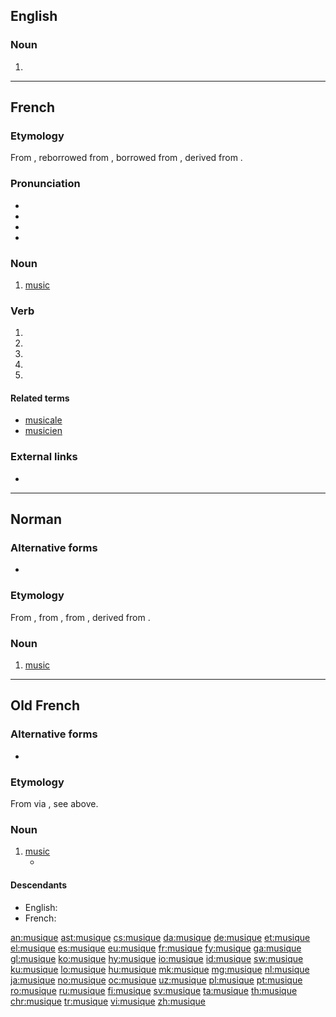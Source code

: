 ==English==

===Noun===
{{en-noun|-|s}}

# {{obsolete form of|music|lang=en}}

----

==French==

===Etymology===
From {{etyl|fro|fr}} {{term|musique|lang=fro}}, reborrowed from {{etyl|la|fr}} {{term|musica|lang=la}}, borrowed from {{etyl|grc|fr}} {{term|μουσική||art of the Muses|lang=grc}}, derived from {{term|Μοῦσα||Muse|lang=grc}}.

===Pronunciation===
* {{IPA|/myzik/|lang=fr}}
* {{audio|Fr-musique.ogg|Audio (France)|lang=fr}}
* {{homophones|lang=fr|musiques|musiquent}}
* {{rhymes|ik|lang=fr}}

===Noun===
{{fr-noun|f}}

# [[music]]

===Verb===
{{fr-verb-form}}

# {{inflection of|musiquer||1|s|pres|indc|lang=fr}}
# {{inflection of|musiquer||3|s|pres|indc|lang=fr}}
# {{inflection of|musiquer||1|s|pres|subj|lang=fr}}
# {{inflection of|musiquer||3|s|pres|subj|lang=fr}}
# {{inflection of|musiquer||2|s|impr|lang=fr}}

====Related terms====
* [[musicale]]
* [[musicien]]

===External links===
* {{R:TLFi}}

----

==Norman==
{{wikipedia|Mûsique|lang=nrf}}

===Alternative forms===
* {{l|nrf|mûsique}} {{qualifier|Jersey}}

===Etymology===
From {{etyl|fro|nrf}} {{m|fro|musique}}, from {{etyl|la|nrf}} {{m|la|musica}}, from {{etyl|grc|nrf}} {{m|grc|μουσική||art of the Muses}}, derived from {{m|grc|Μοῦσα||Muse}}.

===Noun===
{{nrf-noun|f}}

# {{lb|nrf|continental Normandy}} [[music]]

{{catlangcode|nrf|Music}}

----

==Old French==

===Alternative forms===
* {{l|fro|musike}}

===Etymology===
From {{etyl|grc|fro}} via {{etyl|la|fro}}, see above.

===Noun===
{{fro-noun|f}}

# [[music]]
#* {{quote-book|year=circa 1170|author=[[w:Chrétien de Troyes|Chrétien de Troyes]]|title=''[[s:fr:Érec et Énide|Érec et Énide]]''|passage=La tierce oevre fu de '''musique'''|translation=The third work was of music}}

====Descendants====
* English: {{l|en|music}}
* French: {{l|fr|musique}}

[[an:musique]]
[[ast:musique]]
[[cs:musique]]
[[da:musique]]
[[de:musique]]
[[et:musique]]
[[el:musique]]
[[es:musique]]
[[eu:musique]]
[[fr:musique]]
[[fy:musique]]
[[ga:musique]]
[[gl:musique]]
[[ko:musique]]
[[hy:musique]]
[[io:musique]]
[[id:musique]]
[[sw:musique]]
[[ku:musique]]
[[lo:musique]]
[[hu:musique]]
[[mk:musique]]
[[mg:musique]]
[[nl:musique]]
[[ja:musique]]
[[no:musique]]
[[oc:musique]]
[[uz:musique]]
[[pl:musique]]
[[pt:musique]]
[[ro:musique]]
[[ru:musique]]
[[fi:musique]]
[[sv:musique]]
[[ta:musique]]
[[th:musique]]
[[chr:musique]]
[[tr:musique]]
[[vi:musique]]
[[zh:musique]]
